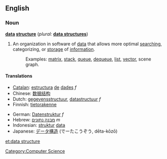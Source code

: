 ==English==

===Noun===
'''[[data]] [[structure]]'''  (''plural:'' '''[[data structures]]''')

# An organization in software of [[data]] that allows more optimal [[search]]ing, categorizing, or [[storage]] of [[information]].
#: Examples: [[matrix]], [[stack]], [[queue]], [[dequeue]], [[list]], [[vector]], scene graph.

====Translations====
{{top}}
*[[Catalan]]: [[estructura]] [[de]] [[dades]] ''f''
*Chinese: [[数据结构]]
*Dutch: [[gegevensstructuur]], [[datastructuur]] ''f''
*Finnish: [[tietorakenne]]
{{mid}}
*German: [[Datenstruktur]] ''f''
*Hebrew: [[מבנה נתונים]] ''m''
*Indonesian: [[struktur]] [[data]]
*Japanese: [[データ構造]] (でーたこうぞう, dēta-kōzō)
{{bottom}}

[[et:data structure]]
[[Category:Computer Science]]
